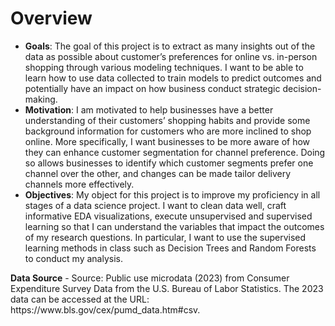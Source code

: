 # Overview


- **Goals**: The goal of this project is to extract as many insights out of the data as possible about customer's preferences for online vs. in-person shopping through various modeling techniques. I want to be able to learn how to use data collected to train models to predict outcomes and potentially have an impact on how business conduct strategic decision-making. 
- **Motivation**: I am motivated to help businesses have a better understanding of their customers' shopping habits and provide some background information for customers who are more inclined to shop online. More specifically, I want businesses to be more aware of how they can enhance customer segmentation for channel preference. Doing so allows businesses to identify which customer segments prefer one channel over the other, and changes can be made tailor delivery channels more effectively.
- **Objectives**: My object for this project is to improve my proficiency in all stages of a data science project. I want to clean data well, craft informative EDA visualizations, execute unsupervised and supervised learning so that I can understand the variables that impact the outcomes of my research questions. In particular, I want to use the supervised learning methods in class such as Decision Trees and Random Forests to conduct my analysis.


**Data Source**
- Source: Public use microdata (2023) from Consumer Expenditure Survey Data from the U.S. Bureau of Labor Statistics. 
The 2023 data can be accessed at the URL: https://www.bls.gov/cex/pumd_data.htm#csv.  




